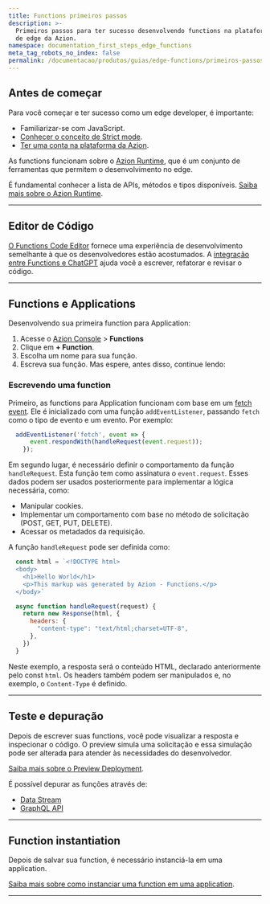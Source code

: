 ```yaml
---
title: Functions primeiros passos
description: >-
  Primeiros passos para ter sucesso desenvolvendo functions na plataforma
  de edge da Azion.
namespace: documentation_first_steps_edge_functions
meta_tag_robots_no_index: false
permalink: /documentacao/produtos/guias/edge-functions/primeiros-passos/
---
```


## Antes de começar

Para você começar e ter sucesso como um edge developer, é importante:

- Familiarizar-se com JavaScript.
- [Conhecer o conceito de Strict mode](https://developer.mozilla.org/en-US/docs/Web/JavaScript/Reference/Strict_mode).
- [Ter uma conta na plataforma da Azion](/pt-br/documentacao/produtos/contas/criar-uma-conta/).

As functions funcionam sobre o [Azion Runtime](/pt-br/documentacao/runtime/visao-geral/), que é um conjunto de ferramentas que permitem o desenvolvimento no edge.

É fundamental conhecer a lista de APIs, métodos e tipos disponíveis. [Saiba mais sobre o Azion Runtime](/pt-br/documentacao/runtime/visao-geral/).

---

## Editor de Código

[O Functions Code Editor](/pt-br/documentacao/produtos/edge-application/edge-functions/runtime-api/code-editor/) fornece uma experiência de desenvolvimento semelhante à que os desenvolvedores estão acostumados. A [integração entre Functions e ChatGPT](/pt-br/documentacao/produtos/edge-application/edge-functions/runtime-api/ai-integration/) ajuda você a escrever, refatorar e revisar o código.

---

## Functions e Applications

Desenvolvendo sua primeira function para Application:

1. Acesse o [Azion Console](/pt-br/documentacao/produtos/guias/como-acessar-o-azion-console/) > **Functions**
2. Clique em **+ Function**.
3. Escolha um nome para sua função.
4. Escreva sua função. Mas espere, antes disso, continue lendo:

### Escrevendo uma function

Primeiro, as functions para Application funcionam com base em um [fetch event](/pt-br/documentacao/produtos/edge-application/edge-functions/runtime-apis/javascript/fetch/). Ele é inicializado com uma função `addEventListener`, passando `fetch` como o tipo de evento e um evento. Por exemplo:

```javascript
  addEventListener('fetch', event => {
      event.respondWith(handleRequest(event.request));
    });
```

Em segundo lugar, é necessário definir o comportamento da função `handleRequest`. Esta função tem como assinatura o `event.request`. Esses dados podem ser usados posteriormente para implementar a lógica necessária, como:

- Manipular cookies.
- Implementar um comportamento com base no método de solicitação (POST, GET, PUT, DELETE).
- Acessar os metadados da requisição.

A função `handleRequest` pode ser definida como:

```javascript
  const html = `<!DOCTYPE html>
  <body>
    <h1>Hello World</h1>
    <p>This markup was generated by Azion - Functions.</p>
  </body>`

  async function handleRequest(request) {
    return new Response(html, {
      headers: {
        "content-type": "text/html;charset=UTF-8",
      },
    })
  }
```

Neste exemplo, a resposta será o conteúdo HTML, declarado anteriormente pelo const `html`. Os headers também podem ser manipulados e, no exemplo, o `Content-Type` é definido.

---

## Teste e depuração

Depois de escrever suas functions, você pode visualizar a resposta e inspecionar o código. O preview simula uma solicitação e essa simulação pode ser alterada para atender às necessidades do desenvolvedor.

[Saiba mais sobre o Preview Deployment](/pt-br/documentacao/produtos/edge-application/edge-functions/runtime-api/preview-deployment/).

É possível depurar as funções através de:

- [Data Stream](/pt-br/documentacao/produtos/guias/debugging-functions-data-stream/)
- [GraphQL API](/pt-br/documentacao/produtos/guias/debugging-functions-graphql/)

---

## Function instantiation

Depois de salvar sua function, é necessário instanciá-la em uma application.

[Saiba mais sobre como instanciar uma function em uma application](/pt-br/documentacao/produtos/build/edge-application/edge-functions-instances/).

---
